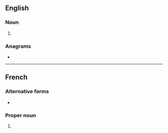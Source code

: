 {{also|mof|MoF}}
==English==
{{wikipedia|dab=MOF}}

===Noun===
{{en-noun}}

# {{lb|en|chemistry}} {{initialism of|en|metal-organic framework}}

===Anagrams===
* {{anagrams|en|a=fmo|FOM|OFM}}

----

==French==

===Alternative forms===
* {{alt|fr|M.O.F.|M. O. F.}}

===Proper noun===
{{head|fr|proper noun}}
# {{initialism of|fr|{{w|Meilleur Ouvrier de France}}}}